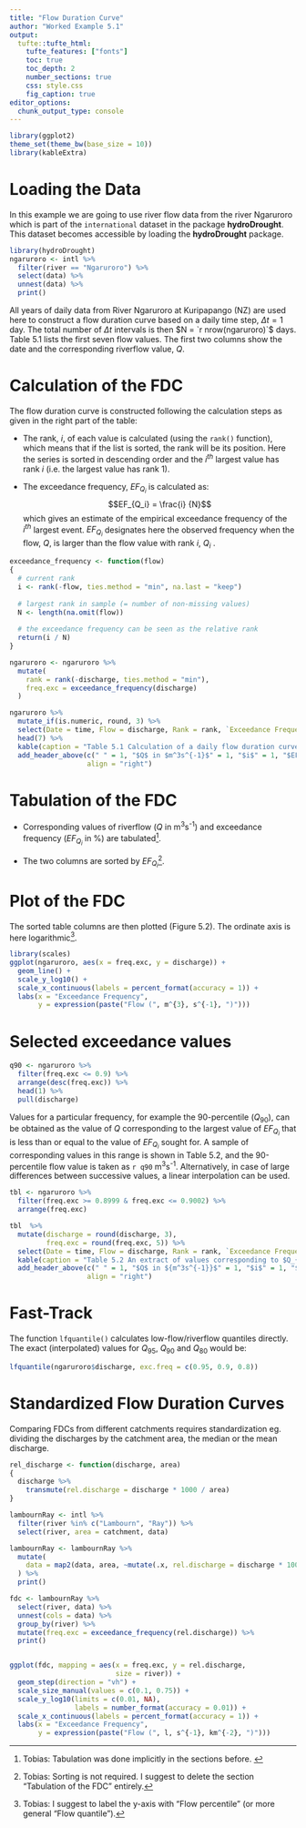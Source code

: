 ```yaml
---
title: "Flow Duration Curve"
author: "Worked Example 5.1"
output: 
  tufte::tufte_html:
    tufte_features: ["fonts"]
    toc: true
    toc_depth: 2
    number_sections: true
    css: style.css
    fig_caption: true
editor_options: 
  chunk_output_type: console
---
```


```r
library(ggplot2)
theme_set(theme_bw(base_size = 10))
library(kableExtra)
```


# Loading the Data

In this example we are going to use river flow data from the river Ngaruroro which is part of the `international` dataset in the package **hydroDrought**. This dataset becomes accessible by loading the **hydroDrought** package. 
```r
library(hydroDrought)
ngaruroro <- intl %>%
  filter(river == "Ngaruroro") %>%
  select(data) %>%
  unnest(data) %>%
  print()
```

All years of daily data from River Ngaruroro at Kuripapango (NZ) are used here to construct a flow duration curve based on a daily time step, $\Delta t = 1$ day. The total number of $\Delta t$ intervals is then $N = `r nrow(ngaruroro)`$ days. Table 5.1 lists the first seven flow values. The first two columns show the date and the corresponding riverflow value, $Q$.




# Calculation of the FDC

The flow duration curve is constructed following the calculation steps as given in the right part of the table:

- The rank, $i$, of each value is calculated (using the `rank()` function), which means that if the list is sorted, the rank will be its position. Here the series is sorted in descending order and the $i^{th}$ largest value has rank $i$ (i.e. the largest value has rank 1).

- The exceedance frequency, $EF_{Q_i}$ is calculated as: 
$$EF_{Q_i}  = \frac{i} {N}$$ 
which gives an estimate of the empirical exceedance frequency of the $i^{th}$ largest event. $EF_{Q_i}$ designates here the observed frequency when the flow, $Q$, is larger than the flow value with rank $i$, $Q_i$ .

```r
exceedance_frequency <- function(flow)
{
  # current rank
  i <- rank(-flow, ties.method = "min", na.last = "keep") 
  
  # largest rank in sample (= number of non-missing values)
  N <- length(na.omit(flow))
  
  # the exceedance frequency can be seen as the relative rank
  return(i / N)
}

ngaruroro <- ngaruroro %>%
  mutate(
    rank = rank(-discharge, ties.method = "min"), 
    freq.exc = exceedance_frequency(discharge)
  )
```


```r
ngaruroro %>%
  mutate_if(is.numeric, round, 3) %>%
  select(Date = time, Flow = discharge, Rank = rank, `Exceedance Frequency` = freq.exc) %>%
  head(7) %>%
  kable(caption = "Table 5.1 Calculation of a daily flow duration curve for River Ngaruroro at Kuripapango, NZ") %>%
  add_header_above(c(" " = 1, "$Q$ in $m^3s^{-1}$" = 1, "$i$" = 1, "$EF_Q$" = 1), 
                   align = "right")
```




# Tabulation of the FDC

- Corresponding values of riverflow ($Q$ in m<sup>3</sup>s<sup>-1</sup>) and exceedance frequency ($EF_{Q_i}$ in %) are tabulated^[Tobias: Tabulation was done implicitly in the sections before. ].

- The two columns are sorted by $EF_{Q_i}$^[Tobias: Sorting is not required. I suggest to delete the section "Tabulation of the FDC" entirely.].

# Plot of the FDC
The sorted table columns are then plotted (Figure 5.2). The ordinate axis is here logarithmic^[Tobias: I suggest to label the y-axis with "Flow percentile" (or more general "Flow quantile").]. 

```r
library(scales)
ggplot(ngaruroro, aes(x = freq.exc, y = discharge)) +
  geom_line() +
  scale_y_log10() +
  scale_x_continuous(labels = percent_format(accuracy = 1)) +
  labs(x = "Exceedance Frequency",
       y = expression(paste("Flow (", m^{3}, s^{-1}, ")")))
```



# Selected exceedance values

```r
q90 <- ngaruroro %>%
  filter(freq.exc <= 0.9) %>%
  arrange(desc(freq.exc)) %>%
  head(1) %>%
  pull(discharge)
```

Values for a particular frequency, for example the 90-percentile ($Q_{90}$), can be obtained as the value of $Q$ corresponding to the largest value of $EF_{Q_i}$ that is less than or equal to the value of $EF_{Q_i}$ sought for. A sample of corresponding values in this range is shown in Table 5.2, and the 90-percentile flow value is taken as `r q90`<i>&nbsp;</i>m<sup>3</sup>s<sup>-1</sup>. Alternatively, in case of large differences between successive values, a linear interpolation can be used. 

```r
tbl <- ngaruroro %>%
  filter(freq.exc >= 0.8999 & freq.exc <= 0.9002) %>%
  arrange(freq.exc)
```


```r
tbl  %>%
  mutate(discharge = round(discharge, 3), 
         freq.exc = round(freq.exc, 5)) %>%
  select(Date = time, Flow = discharge, Rank = rank, `Exceedance Frequency` = freq.exc) %>%
  kable(caption = "Table 5.2 An extract of values corresponding to $Q_{90}$.") %>%
  add_header_above(c(" " = 1, "$Q$ in ${m^3s^{-1}}$" = 1, "$i$" = 1, "$EF_Q$" = 1), 
                   align = "right")
```

# Fast-Track

The function `lfquantile()` calculates low-flow/riverflow quantiles directly. The exact (interpolated) values for $Q_{95}$, $Q_{90}$ and $Q_{80}$ would be: 

```r
lfquantile(ngaruroro$discharge, exc.freq = c(0.95, 0.9, 0.8))
```


# Standardized Flow Duration Curves

Comparing FDCs from different catchments requires standardization eg. dividing the discharges by the catchment area, the median or the mean discharge. 
```r
rel_discharge <- function(discharge, area)
{
  discharge %>%
    transmute(rel.discharge = discharge * 1000 / area)
}

lambournRay <- intl %>%
  filter(river %in% c("Lambourn", "Ray")) %>%
  select(river, area = catchment, data)

lambournRay <- lambournRay %>%
  mutate(
    data = map2(data, area, ~mutate(.x, rel.discharge = discharge * 1000 / .y))
  ) %>%
  print()

fdc <- lambournRay %>%
  select(river, data) %>%
  unnest(cols = data) %>%
  group_by(river) %>%
  mutate(freq.exc = exceedance_frequency(rel.discharge)) %>%
  print()


ggplot(fdc, mapping = aes(x = freq.exc, y = rel.discharge, 
                          size = river)) +
  geom_step(direction = "vh") +
  scale_size_manual(values = c(0.1, 0.75)) +
  scale_y_log10(limits = c(0.01, NA), 
                labels = number_format(accuracy = 0.01)) +
  scale_x_continuous(labels = percent_format(accuracy = 1)) +
  labs(x = "Exceedance Frequency",
       y = expression(paste("Flow (", l, s^{-1}, km^{-2}, ")"))) 
```

